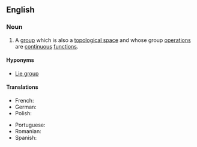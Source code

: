 ==English==
{{wikipedia}}

===Noun===
{{en-noun}}

# {{lb|en|topology}} A [[group]] which is also a [[topological space]] and whose group [[operation]]s are [[continuous]] [[function]]s.

====Hyponyms====
* [[Lie group]]

====Translations====
{{trans-top|group with topological structure}}
* French: {{t|fr|groupe topologique|m}}
* German: {{t|de|topologische Gruppe|f}}
* Polish: {{t|pl|grupa topologiczna|f}}
{{trans-mid}}
* Portuguese: {{t|pt|grupo topológico|m}}
* Romanian: {{t|ro|grup topologic|n}}
* Spanish: {{t|es|grupo topológico|m}}
{{trans-bottom}}